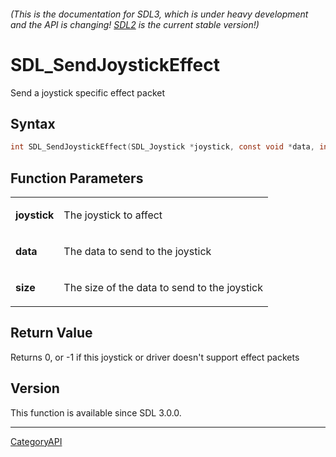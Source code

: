 ====== (This is the documentation for SDL3, which is under heavy development and the API is changing! [https://wiki.libsdl.org/ SDL2] is the current stable version!) ======
= SDL_SendJoystickEffect =

Send a joystick specific effect packet 

== Syntax ==

<syntaxhighlight lang='c'>
int SDL_SendJoystickEffect(SDL_Joystick *joystick, const void *data, int size);
</syntaxhighlight>

== Function Parameters ==

{|
|'''joystick'''
|The joystick to affect
|-
|'''data'''
|The data to send to the joystick
|-
|'''size'''
|The size of the data to send to the joystick
|}

== Return Value ==

Returns 0, or -1 if this joystick or driver doesn't support effect packets

== Version ==

This function is available since SDL 3.0.0.

----
[[CategoryAPI]]


